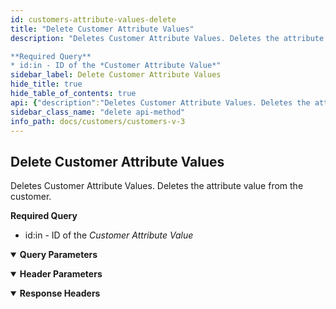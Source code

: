 ```yaml
---
id: customers-attribute-values-delete
title: "Delete Customer Attribute Values"
description: "Deletes Customer Attribute Values. Deletes the attribute value from the customer.

**Required Query**
* id:in - ID of the *Customer Attribute Value*"
sidebar_label: Delete Customer Attribute Values
hide_title: true
hide_table_of_contents: true
api: {"description":"Deletes Customer Attribute Values. Deletes the attribute value from the customer.\n\n**Required Query**\n* id:in - ID of the *Customer Attribute Value*","operationId":"CustomersAttributeValuesDelete","deprecated":false,"parameters":[{"name":"id:in","in":"query","required":true,"description":"Filter items by ID.\n`id:in=4,5,6`","style":"form","explode":false,"schema":{"type":"array","items":{"type":"integer","format":"int32"}}},{"name":"Accept","in":"header","schema":{"type":"string","default":"application/json"}},{"name":"Content-Type","in":"header","schema":{"type":"string","default":"application/json"}}],"responses":{"204":{"description":"","headers":{}}},"tags":["Customer Attribute Values"],"method":"delete","path":"/stores/{store_hash}/v3/customers/attribute-values","servers":[{"url":"https://api.bigcommerce.com","variables":{"store_hash":{"default":"store_hash"}}}],"security":[{"X-Auth-Token":[]}],"securitySchemes":{"X-Auth-Token":{"type":"apiKey","name":"X-Auth-Token","in":"header"}},"info":{"version":"","title":"Customers V3","description":"Create and manage customers.\n\n## Authentication\n\nAuthenticate requests by passing an API account `access_token` in the `X-Auth-Token` HTTP header:\n\n```http\nGET /stores/{{STORE_HASH}}/v3/customers\nhost: api.bigcommerce.com\nAccept: application/json\nX-Auth-Token: {{ACCESS_TOKEN}}\n```\n\n| Header | Parameter | Description |\n|:-------|:----------|:------------|\n| `X-Auth-Token` | `access_token` | Obtained by creating an API account or installing an app in a BigCommerce control panel. |\n\n### OAuth Scopes\n\n| UI Name                                      | Permission | Parameter                                     |\n|:---------------------------------------------|:-----------|:----------------------------------------------|\n| Customers                                    | modify     | `store_v2_customers`                          |\n| Customers                                    | read-only  | `store_v2_customers_read_only`                |\n| Stored Payment Instruments                   | modify     | `store_stored_payment_instruments`            |\n| Stored Payment Instruments                   | read-only  | `store_stored_payment_instruments_read_only`  |\n\nFor more information on Authenticating BigCommerce APIs, see: [Authentication](/api-docs/getting-started/authentication).\n\n## Resources\n* [Customer and Subscribers Overview](/api-docs/store-management/customers).","contact":{}},"postman":{"name":"Delete Customer Attribute Values","description":{"content":"Deletes Customer Attribute Values. Deletes the attribute value from the customer.\n\n**Required Query**\n* id:in - ID of the *Customer Attribute Value*","type":"text/plain"},"url":{"path":["stores",":store_hash","v3","customers","attribute-values"],"host":["{{baseUrl}}"],"query":[{"disabled":false,"description":{"content":"(Required) Filter items by ID.\n`id:in=4,5,6`","type":"text/plain"},"key":"id:in","value":""}],"variable":[{"disabled":false,"description":{"content":"(Required) ","type":"text/plain"},"type":"any","value":"","key":"store_hash"}]},"method":"DELETE"}}
sidebar_class_name: "delete api-method"
info_path: docs/customers/customers-v-3
---
```



## Delete Customer Attribute Values



Deletes Customer Attribute Values. Deletes the attribute value from the customer.

**Required Query**
* id:in - ID of the *Customer Attribute Value*

<details style={{"marginBottom":"1rem"}} data-collapsed={false} open={true}><summary style={{}}><strong>Query Parameters</strong></summary><div><ul><ParamsItem className={"paramsItem"} param={{"name":"id:in","in":"query","required":true,"description":"Filter items by ID.\n`id:in=4,5,6`","style":"form","explode":false,"schema":{"type":"array","items":{"type":"integer","format":"int32"}}}}></ParamsItem></ul></div></details><details style={{"marginBottom":"1rem"}} data-collapsed={false} open={true}><summary style={{}}><strong>Header Parameters</strong></summary><div><ul><ParamsItem className={"paramsItem"} param={{"name":"Accept","in":"header","schema":{"type":"string","default":"application/json"}}}></ParamsItem><ParamsItem className={"paramsItem"} param={{"name":"Content-Type","in":"header","schema":{"type":"string","default":"application/json"}}}></ParamsItem></ul></div></details><div><ApiTabs><TabItem label={"204"} value={"204"}><div></div><details style={{"textAlign":"left","marginBottom":"1rem"}} data-collaposed={true} open={false}><summary style={{}}><strong>Response Headers</strong></summary><ul style={{"marginLeft":"1rem"}}></ul></details><div></div></TabItem></ApiTabs></div>
      
